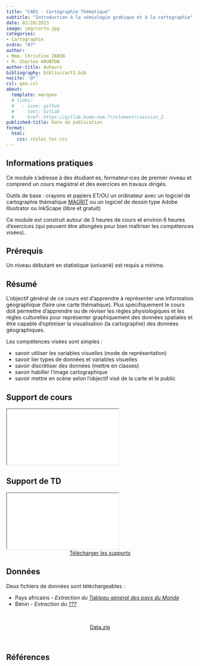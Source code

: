 ```yaml
---
title: "CAR1 - Cartographie Thématique"
subtitle: "Introduction à la sémiologie grahique et à la cartographie"
date: 02/28/2023
image: img/carto.jpg
categories: 
- Cartographie
ordre: "07" 
author: 
- Mme. Christine ZANIN
- M. Charles HOUNTON
author-title: Auteurs
bibliography: biblio/cart1.bib
nocite: '@*'
csl: geo.csl
about:
  template: marquee
  # links:
  #   - icon: github
  #     text: GitLab
  #     href: https://gitlab.huma-num.fr/elementr/session_2
published-title: Date de publication 
format:
  html: 
    css: styles_ter.css
---
```


<!-- ::: {#contrib} -->

<!-- ### Contributeur·rice·s -->

<!-- Hugues Pecout, ... -->

<!-- ::: -->

<div>

## <i class="bi bi-info-circle"></i> Informations pratiques

Ce module s'adresse à des étudiant·es, formateur·ices de premier niveau et comprend un cours magistral et des exercices en travaux dirigés.

Outils de base : crayons et papiers ET/OU un ordinateur avec un logiciel de cartographie thématique [MAGRIT](http://magrit.cnrs.fr) ou un logiciel de dessin type Adobe Illustrator ou InkScape (libre et gratuit)

Ce module est construit autour de 3 heures de cours et environ 6 heures d'exercices (qui peuvent être allongées pour bien maîtriser les compétences visées).

</div>

## <i class="bi bi-ui-checks-grid"></i> Prérequis

Un niveau débutant en statistique (univarié) est requis a minima.

## <i class="bi bi-bookmark"></i> Résumé

L'objectif général de ce cours est d'apprendre à représenter une information géographique (faire une carte thématique). Plus spécifiquement le cours doit permettre d'apprendre ou de réviser les règles physiologiques et les règles culturelles pour représenter graphiquement des données spatiales et être capable d'optimiser la visualisation (la cartographie) des données géographiques.

Les compétences visées sont simples :

-   savoir utiliser les variables visuelles (mode de représentation)
-   savoir lier types de données et variables visuelles
-   savoir discrétiser des données (mettre en classes)
-   savoir habiller l'image cartographique
-   savoir mettre en scène selon l'objectif visé de la carte et le public

## <i class="bi bi-person-video3"></i> Support de cours

<object class="slide" data="support/car1_cours.pdf" type="application/pdf">

<iframe class="slide" src="../modules/support/car1_cours.pdf">

</iframe>

</object>

## <i class="bi bi-person-video3"></i> Support de TD

<object class="slide" data="support/car1_exos.pdf" type="application/pdf">

<iframe class="slide" src="../modules/support/car1_exos.pdf">

</iframe>

</object>

<center><a href="https://bit.ly/3JvoE96" class="btn btn-warning" role="button" aria-disabled="true" target="_blank" rel="noopener noreferrer"><i class="bi bi-eye"></i> Télécharger les supports </a></center>

## <i class="bi bi-clipboard-data"></i> Données

Deux fichiers de données sont téléchargeables :

-   Pays africains - *Extraction du [Tableau général des pays du Monde](../donnees/gen_monde.qmd)*
-   Bénin - *Extraction du [???](../donnees/gen_monde.qmd)*

\

<center><a href="" class="btn btn-info" role="button" aria-disabled="true" target="_blank" rel="noopener noreferrer"><i class="bi bi-cloud-arrow-down"></i> Data.zip</a></center>

\

## <i class="bi bi-file-earmark-text"></i> Références

::: {#refs}
:::
